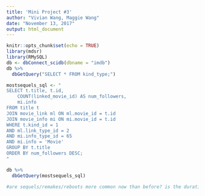 ```yaml
---
title: 'Mini Project #3'
author: "Vivian Wang, Maggie Wang"
date: "November 13, 2017"
output: html_document
---
```


```r
knitr::opts_chunk$set(echo = TRUE)
library(mdsr)
library(RMySQL)
db <- dbConnect_scidb(dbname = "imdb")
db %>%
  dbGetQuery("SELECT * FROM kind_type;")
```

```r
mostsequels_sql <- "
SELECT t.title, t.id, 
	COUNT(linked_movie_id) AS num_followers, 
    mi.info
FROM title t
JOIN movie_link ml ON ml.movie_id = t.id
JOIN movie_info mi ON mi.movie_id = t.id
WHERE t.kind_id = 1
AND ml.link_type_id = 2
AND mi.info_type_id = 65
AND mi.info = 'Movie'
GROUP BY t.title
ORDER BY num_followers DESC;
"

db %>% 
  dbGetQuery(mostsequels_sql)
```

```r
#are sequels/remakes/reboots more common now than before? is the duration between the original and sequel longer or shorter than they used to be?
```


